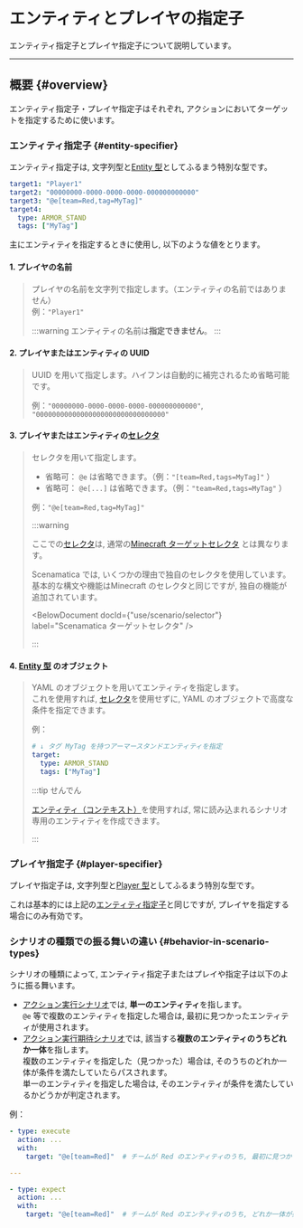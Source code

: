 
# エンティティとプレイヤの指定子

エンティティ指定子とプレイヤ指定子について説明しています。

---

## 概要 {#overview}

エンティティ指定子・プレイヤ指定子はそれぞれ, アクションにおいてターゲットを指定するために使います。

### エンティティ指定子 {#entity-specifier}

エンティティ指定子は, 文字列型と[Entity 型](/references/types/entities/EntityStructure)としてふるまう特別な型です。  

```yaml
target1: "Player1"
target2: "00000000-0000-0000-0000-000000000000"
target3: "@e[team=Red,tag=MyTag]"
target4:
  type: ARMOR_STAND
  tags: ["MyTag"]
```

主にエンティティを指定するときに使用し, 以下のような値をとります。

#### 1. プレイヤの名前

> プレイヤの名前を文字列で指定します。（エンティティの名前ではありません）  
> 例：`"Player1"`
> 
> :::warning
> エンティティの名前は**指定できません**。
> :::

#### 2. プレイヤまたはエンティティの UUID 

> UUID を用いて指定します。ハイフンは自動的に補完されるため省略可能です。
> 
> 例：`"00000000-0000-0000-0000-000000000000"`, `"00000000000000000000000000000000"`

#### 3. プレイヤまたはエンティティの[セレクタ](/docs/use/scenario/selector)

> セレクタを用いて指定します。
> 
>  + 省略可： `@e` は省略できます。（例：`"[team=Red,tags=MyTag]"` ）
>  + 省略可： `@e[...]` は省略できます。（例：`"team=Red,tags=MyTag"` ）
>  
> 例：`"@e[team=Red,tag=MyTag]"`
>  
> :::warning
> 
> ここでの[セレクタ](/docs/use/scenario/selector)は, 通常の[Minecraft ターゲットセレクタ](https://minecraft.fandom.com/ja/wiki/Target_selectors) とは異なります。
> 
> Scenamatica では, いくつかの理由で独自のセレクタを使用しています。
> 基本的な構文や機能はMinecraft のセレクタと同じですが, 独自の機能が追加されています。
> 
> <BelowDocument docId={"use/scenario/selector"}
>                label="Scenamatica ターゲットセレクタ"
> /> 
> 
> :::
#### 4. [Entity 型](/references/types/entities/EntityStructure) のオブジェクト  

> YAML のオブジェクトを用いてエンティティを指定します。  
> これを使用すれば, [セレクタ](/docs/use/scenario/selector)を使用せずに, YAML のオブジェクトで高度な条件を指定できます。
> 
> 例：
> ```yaml showLineNumbers
> # ↓ タグ MyTag を持つアーマースタンドエンティティを指定 
> target:
>   type: ARMOR_STAND
>   tags: ["MyTag"]
> ```
> 
> :::tip せんでん
> 
> [エンティティ（コンテキスト）](/docs/use/scenario/elements#entity)を使用すれば, 常に読み込まれるシナリオ専用のエンティティを作成できます。
> 
> :::

### プレイヤ指定子 {#player-specifier}

プレイヤ指定子は, 文字列型と[Player 型](/references/types/entities/PlayerStructure)としてふるまう特別な型です。  

これは基本的には上記の[エンティティ指定子](#entity-specifier)と同じですが, プレイヤを指定する場合にのみ有効です。

### シナリオの種類での振る舞いの違い {#behavior-in-scenario-types}

シナリオの種類によって, エンティティ指定子またはプレイや指定子は以下のように振る舞います。

+ [アクション実行シナリオ](/docs/use/scenario/elements#scenario-type-action-execution)では, **単一のエンティティ**を指します。  
  `@e` 等で複数のエンティティを指定した場合は, 最初に見つかったエンティティが使用されます。
+ [アクション実行期待シナリオ](/docs/use/scenario/elements#scenario-type-action-expect)では, 該当する**複数のエンティティのうちどれか一体**を指します。  
  複数のエンティティを指定した（見つかった）場合は, そのうちのどれか一体が条件を満たしていたらパスされます。  
  単一のエンティティを指定した場合は, そのエンティティが条件を満たしているかどうかが判定されます。

例：
``` yaml
- type: execute
  action: ...
  with:
    target: "@e[team=Red]"  # チームが Red のエンティティのうち, 最初に見つかったものが使用される

---

- type: expect
  action: ...
  with:
    target: "@e[team=Red]"  # チームが Red のエンティティのうち, どれか一体が条件を満たしていればパスされる
```

